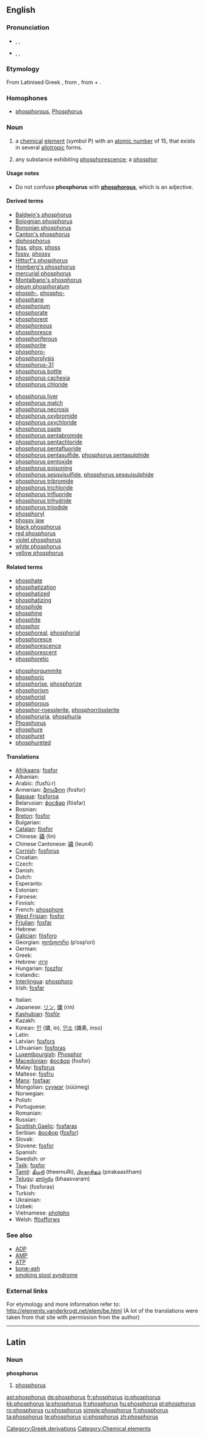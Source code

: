 {{also|Phosphorus}}
==English==
{{elements|P|silicon|Si|sulfur|S}}

===Pronunciation===
* {{a|RP}} {{enPR|fŏsʹfərəs}}, {{IPA|/ˈfɒsfərəs/}}, {{SAMPA|/"fQsf@r@s/}}
* {{a|US}} {{enPR|fäsʹfərəs}}, {{IPA|/ˈfɑsfɚəs/}}, {{SAMPA|/"fAsf@`@s/}}

===Etymology===
From Latinised Greek {{term||phosphorus}}, from {{etyl|grc}} {{term|φωσφόρος|tr=fosfóros||the bearer of light|sc=Grek}}, from {{term|φῶς|tr=fos||light|sc=Grek}} + {{term|φέρω|tr=phéro||to bear, to carry|sc=Grek}}.

===Homophones===
* [[phosphorous]], [[Phosphorus]]

===Noun===
{{en-noun|-}}
{{wikipedia}}

# {{chemistry}} a [[chemical]] [[element]] (''symbol'' P) with an [[atomic number]] of 15, that exists in several [[allotropic]] forms.
# {{obsolete}} any substance exhibiting [[phosphorescence]]; a [[phosphor]]

====Usage notes====
* Do not confuse '''phosphorus''' with '''[[phosphorous]]''', which is an adjective.

====Derived terms====
{{top2}}
* [[Baldwin's phosphorus]]
* [[Bolognian phosphorus]]
* [[Bononian phosphorus]]
* [[Canton's phosphorus]]
* [[diphosphorus]]
* [[foss]], [[phos]], [[phoss]]
* [[fossy]], [[phossy]]
* [[Hittorf's phosphorus]]
* [[Homberg's phosphorus]]
* [[mercurial phosphorus]]
* [[Montalbano's phosphorus]]
* [[oleum phosphoratum]]
* [[phosph-]], [[phospho-]]
* [[phosphane]]
* [[phosphonium]]
* [[phosphorate]]
* [[phosphorent]]
* [[phosphoreous]]
* [[phosphoresce]]
* [[phosphoriferous]]
* [[phosphorite]]
* [[phosphoro-]]
* [[phosphorolysis]]
* [[phosphorus-31]]
* [[phosphorus bottle]]
* [[phosphorus cachexia]]
* [[phosphorus chloride]]
{{mid2}}
* [[phosphorus liver]]
* [[phosphorus match]]
* [[phosphorus necrosis]]
* [[phosphorus oxybromide]]
* [[phosphorus oxychloride]]
* [[phosphorus paste]]
* [[phosphorus pentabromide]]
* [[phosphorus pentachloride]]
* [[phosphorus pentafluoride]]
* [[phosphorus pentasulfide]], [[phosphorus pentasulphide]]
* [[phosphorus pentoxide]]
* [[phosphorus poisoning]]
* [[phosphorus sesquisulfide]], [[phosphorus sesquisulphide]]
* [[phosphorus tribromide]]
* [[phosphorus trichloride]]
* [[phosphorus trifluoride]]
* [[phosphorus trihydride]]
* [[phosphorus triiodide]]
* [[phosphoryl]]
* [[phossy jaw]]
* [[black phosphorus]]
* [[red phosphorus]]
* [[violet phosphorus]]
* [[white phosphorus]]
* [[yellow phosphorus]]
{{bottom}}

====Related terms====
{{top2}}
* [[phosphate]]
* [[phosphatization]]
* [[phosphatized]]
* [[phosphatizing]]
* [[phosphide]]
* [[phosphine]]
* [[phosphite]]
* [[phosphor]]
* [[phosphoreal]], [[phosphorial]]
* [[phosphoresce]]
* [[phosphorescence]]
* [[phosphorescent]]
* [[phosphoretic]]
{{mid2}}
* [[phosphorgummite]]
* [[phosphoric]]
* [[phosphorise]], [[phosphorize]]
* [[phosphorism]]
* [[phosphorist]]
* [[phosphorous]]
* [[phosphor-roesslerite]], [[phosphorrösslerite]]
* [[phosphoruria]], [[phosphuria]]
* [[Phosphorus]]<!--in Greek mythology-->
* [[phosphure]]
* [[phosphuret]]
* [[phosphureted]]
{{bottom}}

====Translations====
{{top}}
* [[Afrikaans]]: [[fosfor#Afrikaans|fosfor]]
* Albanian: {{t-|sq|fosfor|xs=Albanian}}
* Arabic: {{Arab|[[فوسفور]]}} (fusfú:r) {{m}}
* Armenian: [[ֆոսֆոր]] (fosfor)
* [[Basque]]: [[fosforoa]]
* Belarusian: [[фосфар]] (fósfar) {{m}}
* Bosnian: {{t-|bs|fosfor}}
* [[Breton]]: [[fosfor#Breton|fosfor]] {{m}}
* Bulgarian: {{t-|bg|фосфор|m|tr=fósfor|sc=Cyrl}}
* [[Catalan]]: [[fòsfor]]
* Chinese: [[磷]] (lìn)
* Chinese Cantonese: [[磷]] (leun4)
* [[Cornish]]: [[fosforus]]
* Croatian: {{t-|hr|fosfor|m}}
* Czech: {{t+|cs|fosfor|m}}
* Danish: {{t-|da|fosfor}}
* Dutch: {{t+|nl|fosfor|n}}
* Esperanto: {{t-|eo|fosforo|xs=Esperanto}}
* Estonian: {{t-|et|fosfor}}
* Faroese: {{t-|fo|fosfor|xs=Faroese}}
* Finnish: {{t+|fi|fosfori}}
* French: [[phosphore]] {{m}}
* [[West Frisian]]: [[fosfor#West Frisian|fosfor]]
* [[Friulian]]: [[fosfar]]
* Hebrew: {{he-translation|זרחן|zarkhan}}
* [[Galician]]: [[fósforo]]
* Georgian: [[ფოსფორი]] (p‘osp‘ori)
* German: {{t+|de|Phosphor|m}}
* Greek: {{t+|el|φώσφορος|m|tr=fόsforos|sc=Grek}}
* Hebrew: [[זרחן]] {{unicode|(zarḥan)}}
* Hungarian: [[foszfor]]
* Icelandic: {{t+|is|fosfór|n}}
* [[Interlingua]]: [[phosphoro]]
* Irish: [[fosfar]]
{{mid}}
* Italian: {{t+|it|fosforo|m}}
* Japanese: [[リン]], [[燐]] (rin)
* [[Kashubian]]: [[fòsfòr]]
* Kazakh: {{t-|kk|фосфор|tr=fosfor|sc=Cyrl|xs=Kazakh}}
* Korean: [[인]] (燐, in), [[인소]] (燐素, inso)
* Latin: {{t+|la|phosphorus|m}}
* Latvian: [[fosfors]]
* Lithuanian: [[fosforas]]
* [[Luxembourgish]]: [[Phosphor]]
* [[Macedonian]]: [[фосфор]] (fosfor) {{m}}
* Malay: [[fosforus]]
* Maltese: [[fosfru]]
* [[Manx]]: [[fosfaar]]
* Mongolian: [[сүүмэг]] (süümeg)
* Norwegian: {{t+|no|fosfor}}
* Polish: {{t+|pl|fosfor|m}}
* Portuguese: {{t+|pt|fósforo|m}}
* Romanian: {{t+|ro|fosfor|n}}
* Russian: {{t+|ru|фосфор|m|tr=fósfor|sc=Cyrl}}
* [[Scottish Gaelic]]: [[fosfaras]]
* Serbian: [[фосфор]] ([[fosfor#Serbian|fosfor]]) {{m}}
* Slovak: {{t-|sk|fosfor|m}}
* Slovene: [[fosfor#Slovenian|fosfor]]
* Spanish: {{t+|es|fósforo|m}}
* Swedish: {{t+|sv|fosfor|n}} ''or'' {{c}}
* [[Tajik]]: [[fosfor#Tajik|fosfor]]
* [[Tamil]]: [[தீமுறி]] (theemuRi), [[பிரகாசிதம்]] (pirakaasitham)
* [[Telugu]]: [[భాస్వరం]] (bhaasvaram)
* Thai: {{Thai|[[ฟอสฟอรัส]]}} (fosforas)
* Turkish: {{t+|tr|fosfor}}
* Ukrainian: {{t-|uk|фосфор|m|tr=fósfor|sc=Cyrl|xs=Ukrainian}}
* Uzbek: {{t-|uz|фосфор|tr=fosfor|sc=Cyrl|xs=Uzbek}}
* Vietnamese: [[photpho]]
* Welsh: [[ffósfforws]]
{{bottom}}

===See also===
* [[ADP]]
* [[AMP]]
* [[ATP]]
* [[bone-ash]]
* [[smoking stool syndrome]]

===External links===
For etymology and more information refer to:
http://elements.vanderkrogt.net/elem/be.html
(A lot of the translations were taken from that site with permission from the author)

[[Category:Greek derivations]]

----

==Latin==

===Noun===
'''phosphorus''' {{m}}

# [[phosphorus#English|phosphorus]]

[[Category:Chemical elements]]

[[ast:phosphorus]]
[[de:phosphorus]]
[[fr:phosphorus]]
[[io:phosphorus]]
[[kk:phosphorus]]
[[la:phosphorus]]
[[lt:phosphorus]]
[[hu:phosphorus]]
[[pl:phosphorus]]
[[ro:phosphorus]]
[[ru:phosphorus]]
[[simple:phosphorus]]
[[fi:phosphorus]]
[[ta:phosphorus]]
[[te:phosphorus]]
[[vi:phosphorus]]
[[zh:phosphorus]]